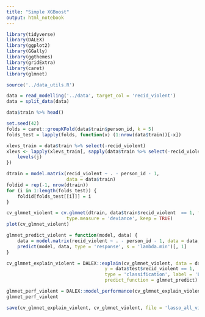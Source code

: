 ```yaml
---
title: "Simple XGBoost"
output: html_notebook
---
```


```r
library(tidyverse)
library(DALEX)
library(ggplot2)
library(GGally)
library(ggthemes)
library(gridExtra)
library(caret)
library(glmnet)

source('../data_utils.R')
```

```r
data = read_modelling('../data', target_col = 'recid_violent')
data = split_data(data)

data$train %>% head()
```

```r
set.seed(42)
folds = caret::groupKFold(data$train$person_id, k = 5)
folds_test = lapply(folds, function(x) (1:nrow(data$train))[-x])

xlevs_train = data$train %>% select(-recid_violent)
xlevs <- lapply(xlevs_train[, sapply(data$train %>% select(-recid_violent), is.factor), drop = F], function(j){
    levels(j)
})
```

```r
dtrain = model.matrix(recid_violent ~ . - person_id - 1, 
                      data = data$train)
foldid = rep(-1, nrow(dtrain))
for (i in 1:length(folds_test)) {
    foldid[folds_test[[i]]] = i
}

cv_glmnet_violent = cv.glmnet(dtrain, data$train$recid_violent  == 1, family = 'binomial', foldid = foldid,
                      type.measure = 'deviance', keep = TRUE)
plot(cv_glmnet_violent)
```

```r
glmnet_predict_violent = function(model, data) {
    data = model.matrix(recid_violent ~ . - person_id - 1, data = data, xlev = xlevs)
    predict(model, data, type = 'response', s = 'lambda.min')[, 1]
}

cv_glmnet_explain_violent = DALEX::explain(cv_glmnet_violent, data = data$test,
                                    y = data$test$recid_violent == 1, 
                                    type = 'classification', label = 'Lasso CV Violent',
                                    predict_function = glmnet_predict)
```

```r
glmnet_perf_violent = DALEX::model_performance(cv_glmnet_explain_violent, cutoff = 0.16)
glmnet_perf_violent
```

```r
save(cv_glmnet_explain_violent, cv_glmnet_violent, file = 'lasso_all_violent.RData')
```

